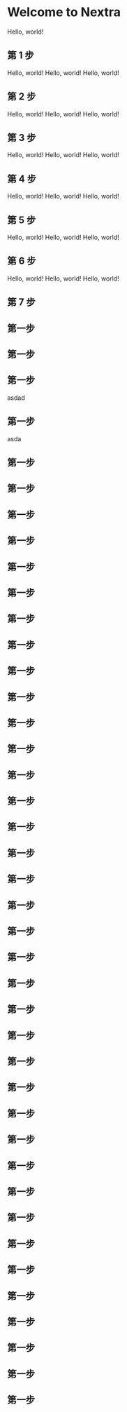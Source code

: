 # Welcome to Nextra

Hello, world!

## 第 1 步

Hello, world!
Hello, world!
Hello, world!

## 第 2 步

Hello, world!
Hello, world!
Hello, world!

## 第 3 步

Hello, world!
Hello, world!
Hello, world!

## 第 4 步

Hello, world!
Hello, world!
Hello, world!

## 第 5 步

Hello, world!
Hello, world!
Hello, world!

## 第 6 步

Hello, world!
Hello, world!
Hello, world!

## 第 7 步

## 第一步

## 第一步

## 第一步

asdad

## 第一步

asda

## 第一步

## 第一步

## 第一步

## 第一步

## 第一步

## 第一步

## 第一步

## 第一步

## 第一步

## 第一步

## 第一步

## 第一步

## 第一步

## 第一步

## 第一步

## 第一步

## 第一步

## 第一步

## 第一步

## 第一步

## 第一步

## 第一步

## 第一步

## 第一步

## 第一步

## 第一步

## 第一步

## 第一步

## 第一步

## 第一步

## 第一步

## 第一步

## 第一步

## 第一步

## 第一步

## 第一步

## 第一步
